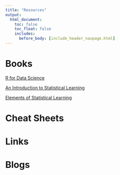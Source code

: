 ```yaml
---
title: "Resources"
output: 
  html_document:
    toc: false
    toc_float: false
    includes:
      before_body: [include_header_navpage.html]
---
```


# Books

[R for Data Science](http://r4ds.had.co.nz)

[An Introduction to Statistical Learning](http://www-bcf.usc.edu/~gareth/ISL/)

[Elements of Statistical Learning](http://statweb.stanford.edu/~tibs/ElemStatLearn/)

# Cheat Sheets


# Links


# Blogs


